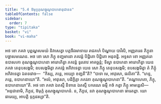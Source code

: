 ```yaml
---
title: "5.4 ឱមុក្កគុណង្គុណូបាហនានុជានន"
tableOfContents: false
sidebar:
  order: 7
type: "tipitaka"
basket: "vi"
book: "vi-maha"
---
```



<DynamicBreadcrumb />

<Division number="247" book="vi-maha">

<Paragraph number="1152" book="vi-maha">
អថ ខោ ភគវា បុព្ពណ្ហសមយំ និវាសេត្វា បត្តចីវរមាទាយ រាជគហំ បិណ្ឌាយ បាវិសិ, អញ្ញតរេន ភិក្ខុនា បច្ឆាសមណេន. អថ ខោ សោ ភិក្ខុ ខញ្ជមានោ ភគវន្តំ បិដ្ឋិតោ បិដ្ឋិតោ អនុពន្ធិ. អទ្ទសា ខោ អញ្ញតរោ ឧបាសកោ គុណង្គុណូបាហនា អារោហិត្វា ភគវន្តំ ទូរតោវ អាគច្ឆន្តំ; ទិស្វា ឧបាហនា អារោហិត្វា យេន ភគវា តេនុបសង្កមិ; ឧបសង្កមិត្វា ភគវន្តំ អភិវាទេត្វា យេន សោ ភិក្ខុ តេនុបសង្កមិ; ឧបសង្កមិត្វា តំ ភិក្ខុំ អភិវាទេត្វា ឯតទវោច—  “កិស្ស, ភន្តេ, អយ្យោ ខញ្ជតី”តិ? “បាទា មេ, អាវុសោ, ផលិតា”តិ. “ហន្ទ, ភន្តេ, ឧបាហនាយោ”តិ. “អលំ, អាវុសោ, បដិក្ខិត្តា ភគវតា គុណង្គុណូបាហនា”តិ. “គណ្ហាហេតា, ភិក្ខុ, ឧបាហនាយោ”តិ. អថ ខោ ភគវា ឯតស្មឹ និទានេ ឯតស្មឹ បករណេ ធម្មឹ កថំ កត្វា ភិក្ខូ អាមន្តេសិ—  “អនុជានាមិ, ភិក្ខវេ, ឱមុក្កំ គុណង្គុណូបាហនំ. ន, ភិក្ខវេ, នវា គុណង្គុណូបាហនា ធារេតព្ពា. យោ ធារេយ្យ, អាបត្តិ ទុក្កដស្សា”តិ.
</Paragraph>
</Division>